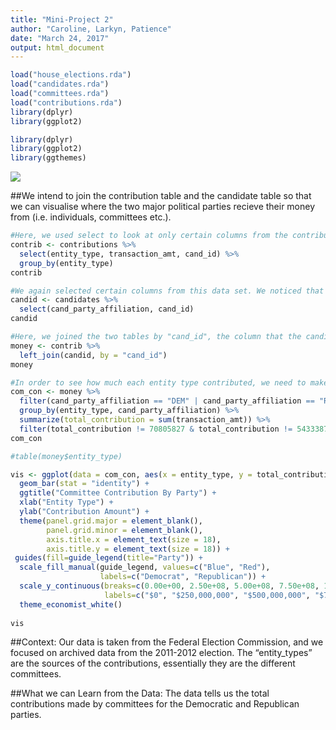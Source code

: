 ```yaml
---
title: "Mini-Project 2"
author: "Caroline, Larkyn, Patience"
date: "March 24, 2017"
output: html_document
---
```


```r
load("house_elections.rda")
load("candidates.rda")
load("committees.rda")
load("contributions.rda")
library(dplyr)
library(ggplot2)
```

```r
library(dplyr)
library(ggplot2)
library(ggthemes)
```

![](http://www.mememaker.net/static/images/memes/4451528.jpg)

##We intend to join the contribution table and the candidate table so that we can visualise where the two major political parties recieve their money from (i.e. individuals, committees etc.).
```r
#Here, we used select to look at only certain columns from the contributions table, and we grouped by entity type.
contrib <- contributions %>%
  select(entity_type, transaction_amt, cand_id) %>%
  group_by(entity_type)
contrib 
```

```r
#We again selected certain columns from this data set. We noticed that the contributions and candidates tables had the column "cand_id" in common. So, we needed both the cand_id column in order to join, and we needed the data from the party affiliation column in order to visualize how much money was given to each party.
candid <- candidates %>%
  select(cand_party_affiliation, cand_id)
candid
```

```r
#Here, we joined the two tables by "cand_id", the column that the candidates and contributions table had in common. We used a left join because we wanted to keep the data from the contributions table to remain, but wanted to add data from the candidates table.
money <- contrib %>%
  left_join(candid, by = "cand_id")
money
```
```r
#In order to see how much each entity type contributed, we need to make a new column that displays this, and we needed to group by entity type and party affiliation.
com_con <- money %>%
  filter(cand_party_affiliation == "DEM" | cand_party_affiliation == "REP") %>%
  group_by(entity_type, cand_party_affiliation) %>%
  summarize(total_contribution = sum(transaction_amt)) %>%
  filter(total_contribution != 70805827 & total_contribution != 54333878)
com_con

#table(money$entity_type)
```


```r
vis <- ggplot(data = com_con, aes(x = entity_type, y = total_contribution, fill = cand_party_affiliation)) +
  geom_bar(stat = "identity") +
  ggtitle("Committee Contribution By Party") +
  xlab("Entity Type") +
  ylab("Contribution Amount") +
  theme(panel.grid.major = element_blank(),
        panel.grid.minor = element_blank(),
        axis.title.x = element_text(size = 18),
        axis.title.y = element_text(size = 18)) +
 guides(fill=guide_legend(title="Party")) +
  scale_fill_manual(guide_legend, values=c("Blue", "Red"), 
                    labels=c("Democrat", "Republican")) +
  scale_y_continuous(breaks=c(0.00e+00, 2.50e+08, 5.00e+08, 7.50e+08, 1.00e+09, 1.25e+09), 
                     labels=c("$0", "$250,000,000", "$500,000,000", "$750,000,000", "$1,000,000,000","$1,250,000,000")) +
  theme_economist_white()
  
vis
```

##Context:
Our data is taken from the Federal Election Commission, and we focused on archived data from the 2011-2012 election. The “entity_types” are the sources of the contributions, essentially they are the different committees.


##What we can Learn from the Data:
The data tells us the total contributions made by committees for the Democratic and Republican parties.






